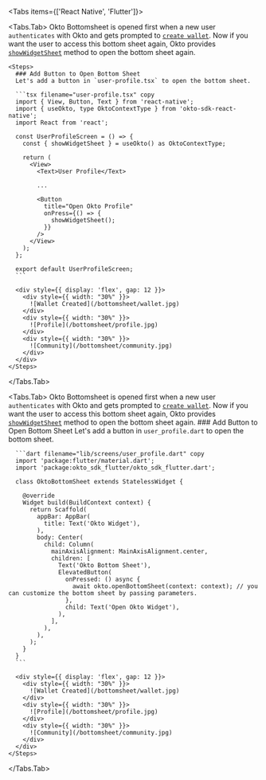 
<Tabs items={['React Native', 'Flutter']}>  
  
  <Tabs.Tab>
  Okto Bottomsheet is opened first when a new user `authenticates` with Okto and gets prompted to [`create wallet`](/guide/authenticate/create-wallet). 
  Now if you want the user to access this bottom sheet again, Okto provides [`showWidgetSheet`](/sdk-reference/react-native/showWidgetSheet) method to open the bottom sheet again.

    <Steps>
      ### Add Button to Open Bottom Sheet
      Let's add a button in `user-profile.tsx` to open the bottom sheet.

      ```tsx filename="user-profile.tsx" copy
      import { View, Button, Text } from 'react-native';
      import { useOkto, type OktoContextType } from 'okto-sdk-react-native';
      import React from 'react';

      const UserProfileScreen = () => {
        const { showWidgetSheet } = useOkto() as OktoContextType;

        return (
          <View>
            <Text>User Profile</Text>

            ...

            <Button
              title="Open Okto Profile"
              onPress={() => {
                showWidgetSheet();
              }}
            />
          </View>
        );
      };

      export default UserProfileScreen;
      ```

      <div style={{ display: 'flex', gap: 12 }}>
        <div style={{ width: "30%" }}>
          ![Wallet Created](/bottomsheet/wallet.jpg)
        </div>
        <div style={{ width: "30%" }}>
          ![Profile](/bottomsheet/profile.jpg)
        </div>
        <div style={{ width: "30%" }}>
          ![Community](/bottomsheet/community.jpg)
        </div>
      </div>
    </Steps>

  </Tabs.Tab>

  <Tabs.Tab>
  Okto Bottomsheet is opened first when a new user `authenticates` with Okto and gets prompted to [`create wallet`](/guide/authenticate/create-wallet). 
  Now if you want the user to access this bottom sheet again, Okto provides [`showWidgetSheet`](/sdk-reference/flutter/showWidgetSheet) method to open the bottom sheet again.
    <Steps>
      ### Add Button to Open Bottom Sheet
      Let's add a button in `user_profile.dart` to open the bottom sheet.

      ```dart filename="lib/screens/user_profile.dart" copy
      import 'package:flutter/material.dart';
      import 'package:okto_sdk_flutter/okto_sdk_flutter.dart';

      class OktoBottomSheet extends StatelessWidget {

        @override
        Widget build(BuildContext context) {
          return Scaffold(
            appBar: AppBar(
              title: Text('Okto Widget'),
            ),
            body: Center(
              child: Column(
                mainAxisAlignment: MainAxisAlignment.center,
                children: [
                  Text('Okto Bottom Sheet'),
                  ElevatedButton(
                    onPressed: () async {
                      await okto.openBottomSheet(context: context); // you can customize the bottom sheet by passing parameters.
                    },
                    child: Text('Open Okto Widget'),
                  ),
                ],
              ),
            ),
          );
        }
      }
      ```

      <div style={{ display: 'flex', gap: 12 }}>
        <div style={{ width: "30%" }}>
          ![Wallet Created](/bottomsheet/wallet.jpg)
        </div>
        <div style={{ width: "30%" }}>
          ![Profile](/bottomsheet/profile.jpg)
        </div>
        <div style={{ width: "30%" }}>
          ![Community](/bottomsheet/community.jpg)
        </div>
      </div>
    </Steps>

  </Tabs.Tab>
</Tabs>
